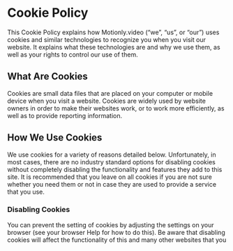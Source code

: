 # Cookie Policy

This Cookie Policy explains how Motionly.video (“we”, “us”, or “our”) uses cookies and similar technologies to recognize you when you visit our website. It explains what these technologies are and why we use them, as well as your rights to control our use of them.

## What Are Cookies

Cookies are small data files that are placed on your computer or mobile device when you visit a website. Cookies are widely used by website owners in order to make their websites work, or to work more efficiently, as well as to provide reporting information.

## How We Use Cookies

We use cookies for a variety of reasons detailed below. Unfortunately, in most cases, there are no industry standard options for disabling cookies without completely disabling the functionality and features they add to this site. It is recommended that you leave on all cookies if you are not sure whether you need them or not in case they are used to provide a service that you use.

### Disabling Cookies

You can prevent the setting of cookies by adjusting the settings on your browser (see your browser Help for how to do this). Be aware that disabling cookies will affect the functionality of this and many other websites that you
